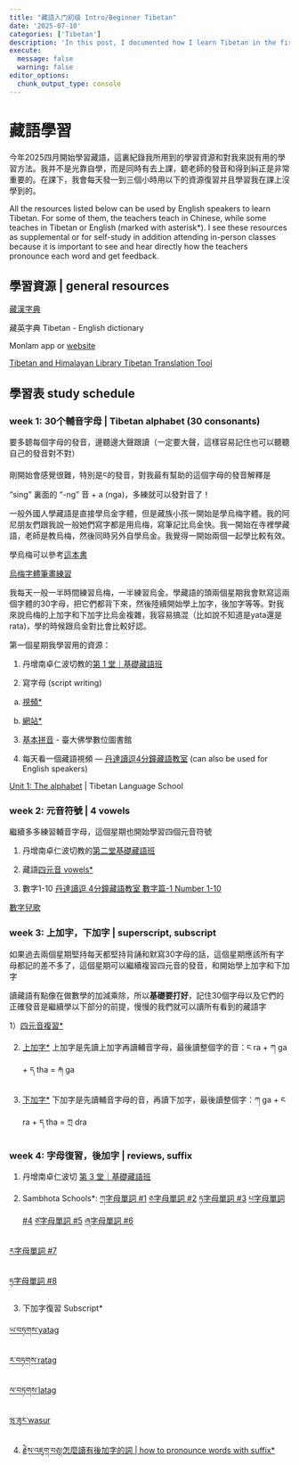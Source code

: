 ```yaml
---
title: "藏語入门初级 Intro/Beginner Tibetan"
date: '2025-07-10'
categories: ['Tibetan']
description: 'In this post, I documented how I learn Tibetan in the first month'
execute: 
  message: false
  warning: false
editor_options: 
  chunk_output_type: console
---
```


# 藏語學習

今年2025四月開始學習藏語，這裏紀錄我所用到的學習資源和對我來説有用的學習方法。我并不是光靠自學，而是同時有去上課，聼老師的發音和得到糾正是非常重要的。在課下，我會每天發一到三個小時用以下的資源復習并且學習我在課上沒學到的。


All the resources listed below can be used by English speakers to learn Tibetan. For some of them, the teachers teach in Chinese, while some teaches in Tibetan or English (marked with asterisk*). I see these resources as supplemental or for self-study in addition attending in-person classes because it is important to see and hear directly how the teachers pronounce each word and get feedback. 


## 學習資源 | general resources

[藏漢字典](http://www.tibetans.cn/hzhyfull.aspx)

藏英字典 Tibetan - English dictionary 

Monlam app or [website](https://monlam.ai/model/mt?source=bo&target=en)

[Tibetan and Himalayan Library Tibetan Translation Tool](https://www.thlib.org/reference/dictionaries/tibetan-dictionary/translate.php)


## 學習表 study schedule

### week 1: 30个輔音字母 | Tibetan alphabet (30 consonants)

要多聼每個字母的發音，邊聽邊大聲跟讀（一定要大聲，這樣容易記住也可以聽聽自己的發音對不對）

剛開始會感覺很難，特別是ང的發音，對我最有幫助的這個字母的發音解釋是 "sing" 裏面的 "-ng" 音 + a (nga)，多練就可以發對音了！

一般外國人學藏語是直接學烏金字體，但是藏族小孩一開始是學烏梅字體。我的阿尼朋友們跟我說一般她們寫字都是用烏梅，寫筆記比烏金快。我一開始在寺裡學藏語，老師是教烏梅，然後同時另外自學烏金。我覺得一開始兩個一起學比較有效。

學烏梅可以參考[這本書](https://bodyiglobjong.com/%E0%BD%A6%E0%BE%94%E0%BD%BC%E0%BD%93%E0%BC%8B%E0%BD%A0%E0%BD%82%E0%BE%B2%E0%BD%BC%E0%BD%A0%E0%BD%B2%E0%BC%8B%E0%BD%A6%E0%BE%B3%E0%BD%BC%E0%BD%96%E0%BC%8B%E0%BD%91%E0%BD%BA%E0%BD%96%E0%BC%8D-3/)

[烏梅字體筆畫練習](https://issuu.com/doewebmaster/docs/seru_yigzuag_2017_1_)

我每天一般一半時間練習烏梅，一半練習烏金。學藏語的頭兩個星期我會默寫這兩個字體的30字母，把它們都背下來，然後陸續開始學上加字，後加字等等。對我來說烏梅的上加字和下加字比烏金複雜，我容易搞混（比如說不知道是yata還是rata)，學的時候跟烏金對比會比較好認。

第一個星期我學習用的資源：

1) 丹增南卓仁波切教的[第 1 堂｜基礎藏語班](https://youtu.be/8_wjc-9urtk?si=450FdaXan1huZGMG)

2)  寫字母 (script writing)

  a) [視頻*](https://youtu.be/vl0WoxLsaRg)

  b) [網站*](https://web.archive.org/web/20130128174741/https://sites.google.com/site/chrisfynn2/home/tibetanscriptfonts/howtowritethetibetanscript)

3)  [基本拼音](https://buddhism.lib.ntu.edu.tw/lesson/tibet/lesson_tibet02.jsp#4) - 臺大佛學數位圖書館

4)  每天看一個藏語視頻 — [丹達讀逗4分鐘藏語教室](https://youtube.com/playlist?list=PLB3W-1GsVMGDLvdC0l8-cZPbh7blBhU6c&si=47OQF_s6UB0HoDlB) (can also be used for English speakers)

[Unit 1: The alphabet](https://tibetanlanguage.school/learn/standard-tibetan/unit-1/) \| Tibetan Language School

### week 2: 元音符號 | 4 vowels
繼續多多練習輔音字母，這個星期也開始學習四個元音符號

1)  丹增南卓仁波切教的[第二堂基礎藏語班](https://youtu.be/Gzv5tLOQTWc?si=63RcPU6YcCp17Crb)

2)  藏語[四元音 vowels*](https://youtube.com/playlist?list=PLq5rrkU-Q2F05_BEGkVlIgOJeYyyuXZ48&si=g9fPVuAmIvMZb9gb)

3) 數字1-10
[丹達讀逗 4分鐘藏語教室 數字篇-1 Number 1-10](https://youtu.be/JKK6Wnfl5OY?si=ceQnPPeucWS-D_w4)

[數字兒歌](https://www.youtube.com/watch?v=_YNLWeBIE5Y&ab_channel=SherigVideo)

### week 3: 上加字，下加字 | superscript, subscript

如果過去兩個星期堅持每天都堅持背誦和默寫30字母的話，這個星期應該所有字母都記的差不多了，這個星期可以繼續複習四元音的發音，和開始學上加字和下加字

讀藏語有點像在做數學的加減乘除，所以**基礎要打好**，記住30個字母以及它們的正確發音是繼續學以下部分的前提，慢慢的我們就可以讀所有看到的藏語字

1）[四元音複習*](https://youtu.be/V6YHceLgwqg?si=MsdtkOCVr98U64ql)

2) [上加字*](https://buddhism.lib.ntu.edu.tw/test_teach/BASIC4-0.HTM)
上加字是先讀上加字再讀輔音字母，最後讀整個字的音：ང ra + ཀ ga + ད tha = རྐ ga

3) [下加字*](https://youtu.be/cg3EXz8ocvQ?si=UFi6BTgx7qDzenDc)
下加字是先讀輔音字母的音，再讀下加字，最後讀整個字：ཀ ga + ང ra + ད tha = ཀྲ dra

### week 4: 字母復習，後加字 | reviews, suffix

1) 丹增南卓仁波切 [第 3 堂｜基礎藏語班](https://youtu.be/7MAN3ESqs_I?si=d6hGfnvupIt98a3h)

2) Sambhota Schools*: 
[ཀ字母單詞 #1](https://youtu.be/3nrUcLhpEA8?si=XSY-KI2I_GJs_G2y)
[ཅ字母單詞 #2](https://youtu.be/mIdGktdJpro?si=D8fOz9_-_AVOpLxt)
[ཏ字母單詞 #3](https://youtu.be/YoRvNvhJZ9k?si=fKfMhwDpnMr8mDAO)
[པ字母單詞 #4](https://youtu.be/wkvNilDHrcc?si=_unEJV-NzHe1GjUZ)
[ཙ字母單詞 #5](https://youtu.be/xt34bL8prso?si=FBCUVGOZ4NzHHHcE)
[ཞ字母單詞 #6](https://youtu.be/qww-PVEUklE?si=F7OP1tkk5A4OhnxK)

[ར字母單詞 #7](https://youtu.be/kjhMNQY2oOk?si=30QEfUriokytTTWv)

[ཧ字母單詞 #8](https://youtu.be/NdyuybRAEII?si=vdGaoQa6hpCkq_WP)

3) 下加字復習 Subscript* 

[ཡ་བཏགས་yatag](https://youtu.be/3EkW8a0Z6BA?si=vPmsZs5sm-UMcrnw)

[ར་བཏགས་ratag](https://youtu.be/cQ9vXCJ5YNI?si=9mmCndzsvghmCImW)

[ལ་བཏགས་latag](https://youtu.be/_cVmaJnr0Ko?si=0kyZXIesZrliVmti)

[ཝ་ཟུར་wasur](https://youtu.be/wra0A3szfps?si=fRv-4xwU97HQrNEM)

4) [རྗེས་འཇུག་བཅུ།怎麼讀有後加字的詞 | how to pronounce words with suffix*](https://youtu.be/C_gfM9jVGGM?si=f0qwkv4g1xtFaZLK)




